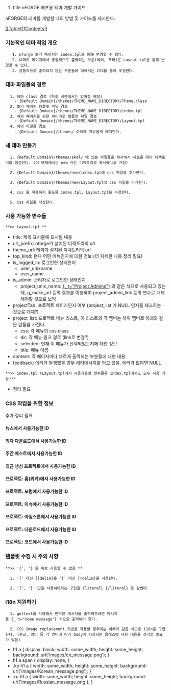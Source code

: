 #title nFORGE 배포용 테마 개발 가이드
nFORGE의 테마를 개발할 때의 방법 및 가이드를 제시한다.

[[[[TableOfContents]]]]

=== 기본적인 테마 작업 개요 ===

    1. nforge 초기 페이지는 index.tpl을 통해 변경할 수 있다.
    2. 나머지 페이지에서 공통적으로 출력되는 부분(헤더, 푸터)은 Layout.tpl을 통해 변경할 수 있다.
    3. 공통적으로 출력되지 않는 부분들에 대해서는 CSS를 통해 조정한다.

=== 테마 파일들의 경로 ===

   1. 테마 class 경로 (차후 버젼에서는 없어질 예정)
     - {Default Domain}/themes/THEME_NAME_DIRECTORY/Theme.class
   2. 초기 페이지 템플릿 파일 경로
     - {Default Domain}/themes/THEME_NAME_DIRECTORY/index.tpl
   3. 이외 페이지를 위한 레이아웃 템플릿 파일 경로
     - {Default Domain}/themes/THEME_NAME_DIRECTORY/Layout.tpl
   4. 이외 파일들 경로
     - {Default Domain}/themes/ 아래에 자유롭게 배치한다.

=== 새 테마 만들기 ===

   1. {Default Domain}/themes/skel/ 에 있는 파일들을 복사해서 새로운 테마 디렉토리를 생성한다. (이 예제에서는 new 라는 디렉토리로 복사했다고 가정)

   2. {Default Domain}/themes/new/index.tpl에 css 파일을 추가한다.

   3. {Default Domain}/themes/new/Layout.tpl에 css 파일을 추가한다.

   4. css 를 적용하기 좋도록 index.tpl, Layout.tpl을 수정한다.

   5. css 파일을 작성한다.

=== 사용 가능한 변수들 ===

 **>> Layout.tpl **

* title: 제목 표시줄에 표시될 내용
* url_prefix: nforge가 설치된 디렉토리의 url
* theme_url: 테마가 설치된 디렉토리의 url
* top_kind: 현재 어떤 메뉴인지에 대한 정보 (더 자세한 내용 정리 필요)
* is_logged_in: 로그인한 상태인지
** user_unixname
** user_name
* is_admin: 관리자로 로그인한 상태인지
** project_unix_name: <a href="{$url_prefix}/projects/{$project_unixname}/admin">{_ t="Project Admins"}</a> 와 같은 식으로 사용되고 있는데, g_make_url 등의 결과를 이용하여 project_admin_link 등의 변수로 대체해야할 것으로 보임
* projectTab: 프로젝트 페이지인지 여부 (project_list 가 NULL 인지를 체크하는 것으로 대체?)
* project_list: 프로젝트 메뉴 리스트, 이 리스트의 각 멤버는 하위 멤버로 아래와 같은 값들을 가진다.
** css: 각 메뉴의 css class
** dir: 각 메뉴 링크 경로 (link로 변경?)
** selected: 현재 이 메뉴가 선택되었는지에 대한 정보
** title: 메뉴 이름
* content: 각 페이지마다 다르게 출력되는 부분들에 대한 내용
* feedback: 에러가 발생했을 경우 에러메시지를 담고 있음. 에러가 없다면 NULL

 **>> index.tpl (Layout.tpl에서 사용가능한 변수들은 index.tpl에서도 모두 사용 가능)**

* 정리 필요

=== CSS 작업을 위한 정보 ===

추가 정리 필요

==== 뉴스에서 사용가능한 ID ====

==== 최다 다운로드에서 사용가능한 ID ====

==== 주간 베스트에서 사용가능한 ID ====

==== 최근 생성 프로젝트에서 사용가능한 ID ====

==== 프로젝트: 홈(위키)에서 사용가능한 ID ====

==== 프로젝트: 포럼에서 사용가능한 ID ====

==== 프로젝트: 이슈에서 사용가능한 ID ====

==== 프로젝트: 마일스톤에서 사용가능한 ID ====

==== 프로젝트: 다운로드에서 사용가능한 ID ====

==== 프로젝트: 코드에서 사용가능한 ID ====

=== 템플릿 수정 시 주의 사항 ===

 **>> '{', '}'를 바로 사용할 수 없음 **

   1. '{' 대신 {ldelim}을 '}' 대신 {rdelim}을 사용한다.

   2. '{', '}' 만을 사용해야하는 구간을 {literal} {/literal} 로 감싼다.

=== i18n 지원하기 ===

   1. gettext를 사용해서 번역된 메시지를 출력해주려면 메시지를 {_ t="some message"} 식으로 출력해야 한다.

   2. CSS image replacement 기법을 적용할 경우에는 아래와 같은 식으로 i18n을 구현한다. (한글, 영어 등 각 언어에 따라 body에 지정되는 클래스에 대한 내용을 정리할 필요가 있음)

* h1 a { display: block; width: some_width; height: some_height; background: url('images/en_message.png'); }
* h1 a span { display: none; }
* .ko h1 a { width: some_width; height: some_height; background: url('images/Korean_message.png'); }
* .ru h1 a { width: some_width; height: some_height; background: url('images/Russian_message.png'); }
